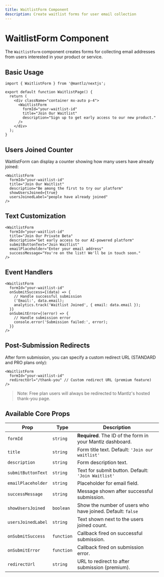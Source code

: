 ```yaml
---
title: WaitlistForm Component
description: Create waitlist forms for user email collection
---
```


# WaitlistForm Component

The `WaitlistForm` component creates forms for collecting email addresses from users interested in your product or service.

## Basic Usage

```tsx
import { WaitlistForm } from '@mantlz/nextjs';

export default function WaitlistPage() {
  return (
    <div className="container mx-auto p-4">
      <WaitlistForm 
        formId="your-waitlist-id"
        title="Join Our Waitlist"
        description="Sign up to get early access to our new product."
      />
    </div>
  );
}
```

## Users Joined Counter

WaitlistForm can display a counter showing how many users have already joined:

```tsx
<WaitlistForm
  formId="your-waitlist-id"
  title="Join Our Waitlist"
  description="Be among the first to try our platform"
  showUsersJoined={true}
  usersJoinedLabel="people have already joined"
/>
```

## Text Customization

```tsx
<WaitlistForm
  formId="your-waitlist-id"
  title="Join Our Private Beta"
  description="Get early access to our AI-powered platform"
  submitButtonText="Join Waitlist"
  emailPlaceholder="Enter your email address"
  successMessage="You're on the list! We'll be in touch soon."
/>
```

## Event Handlers

```tsx
<WaitlistForm
  formId="your-waitlist-id"
  onSubmitSuccess={(data) => {
    // Handle successful submission
    ('Email:', data.email);
    analytics.track('Waitlist Joined', { email: data.email });
  }}
  onSubmitError={(error) => {
    // Handle submission error
    console.error('Submission failed:', error);
  }}
/>
```

## Post-Submission Redirects

After form submission, you can specify a custom redirect URL (STANDARD and PRO plans only):

```tsx
<WaitlistForm
  formId="your-waitlist-id"
  redirectUrl="/thank-you" // Custom redirect URL (premium feature)
/>
```

> Note: Free plan users will always be redirected to Mantlz's hosted thank-you page.

## Available Core Props

| Prop | Type | Description |
|------|------|-------------|
| `formId` | `string` | **Required**. The ID of the form in your Mantlz dashboard. |
| `title` | `string` | Form title text. Default: `'Join our waitlist'` |
| `description` | `string` | Form description text. |
| `submitButtonText` | `string` | Text for submit button. Default: `'Join Waitlist'` |
| `emailPlaceholder` | `string` | Placeholder for email field. |
| `successMessage` | `string` | Message shown after successful submission. |
| `showUsersJoined` | `boolean` | Show the number of users who have joined. Default: `false` |
| `usersJoinedLabel` | `string` | Text shown next to the users joined count. |
| `onSubmitSuccess` | `function` | Callback fired on successful submission. |
| `onSubmitError` | `function` | Callback fired on submission error. |
| `redirectUrl` | `string` | URL to redirect to after submission (premium). |